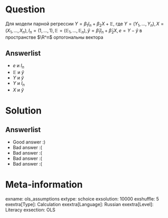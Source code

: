 Question
========
Для модели парной регрессии $Y = \beta_1 I_n + \beta_2 X + \mathbb{E}$, где $Y = (Y_1, \ldots, Y_n), X = (X_1, \ldots, X_n), I_n = (1, \ldots, 1), \mathbb{E} = (\mathbb{E}_1, \ldots, \mathbb{E}_n), \hat y = \hat \beta_1 I_n + \hat \beta_2 X, e = Y - \hat y$ в пространстве $\R^n$ ортогональны вектора


Answerlist
----------
*  $e$ и $I_n$
*  $\mathbb{E}$ и $\hat y$
*  $Y$ и $\hat y$
*  $Y$ и $I_n$
*  $X$ и $\hat y$

Solution
========

Answerlist
----------
*  Good answer :)
*  Bad answer :(
*  Bad answer :(
*  Bad answer :(
*  Bad answer :(

Meta-information
================
exname: ols_assumptions
extype: schoice
exsolution: 10000
exshuffle: 5
exextra[Type]: Calculation
exextra[Language]: Russian
exextra[Level]: Literacy
exsection: OLS

